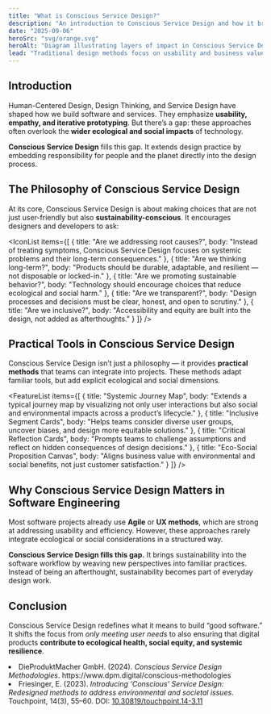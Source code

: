```yaml
---
title: "What is Conscious Service Design?"
description: "An introduction to Conscious Service Design and how it brings ecological and social responsibility into digital product development."
date: "2025-09-06"
heroSrc: "svg/orange.svg"
heroAlt: "Diagram illustrating layers of impact in Conscious Service Design"
lead: "Traditional design methods focus on usability and business value. Conscious Service Design goes further — integrating social equity, ecological responsibility, and systemic awareness into the software design process."
---
```


## Introduction

Human-Centered Design, Design Thinking, and Service Design have shaped how we build software and services. They emphasize **usability, empathy, and iterative prototyping**.
But there’s a gap: these approaches often overlook the **wider ecological and social impacts** of technology.

**Conscious Service Design** fills this gap. It extends design practice by embedding responsibility for people and the planet directly into the design process.


## The Philosophy of Conscious Service Design

At its core, Conscious Service Design is about making choices that are not just user-friendly but also **sustainability-conscious**. It encourages designers and developers to ask:

<IconList
    items={[
        { title: "Are we addressing root causes?", body: "Instead of treating symptoms, Conscious Service Design focuses on systemic problems and their long-term consequences." },
        { title: "Are we thinking long-term?", body: "Products should be durable, adaptable, and resilient — not disposable or locked-in." },
        { title: "Are we promoting sustainable behavior?", body: "Technology should encourage choices that reduce ecological and social harm." },
        { title: "Are we transparent?", body: "Design processes and decisions must be clear, honest, and open to scrutiny." },
        { title: "Are we inclusive?", body: "Accessibility and equity are built into the design, not added as afterthoughts." }
    ]}
/>


## Practical Tools in Conscious Service Design

Conscious Service Design isn’t just a philosophy — it provides **practical methods** that teams can integrate into projects. These methods adapt familiar tools, but add explicit ecological and social dimensions.

<FeatureList
    items={[
        { title: "Systemic Journey Map", body: "Extends a typical journey map by visualizing not only user interactions but also social and environmental impacts across a product’s lifecycle." },
        { title: "Inclusive Segment Cards", body: "Helps teams consider diverse user groups, uncover biases, and design more equitable solutions." },
        { title: "Critical Reflection Cards", body: "Prompts teams to challenge assumptions and reflect on hidden consequences of design decisions." },
        { title: "Eco-Social Proposition Canvas", body: "Aligns business value with environmental and social benefits, not just customer satisfaction." }
    ]}
/>


## Why Conscious Service Design Matters in Software Engineering

Most software projects already use **Agile** or **UX methods**, which are strong at addressing usability and efficiency.
However, these approaches rarely integrate ecological or social considerations in a structured way.

**Conscious Service Design fills this gap.** It brings sustainability into the software workflow by weaving new perspectives into familiar practices. Instead of being an afterthought, sustainability becomes part of everyday design work.

## Conclusion

Conscious Service Design redefines what it means to build “good software.” It shifts the focus from *only meeting user needs* to also ensuring that digital products **contribute to ecological health, social equity, and systemic resilience**.


<References>
    <li>
        DieProduktMacher GmbH. (2024). <em>Conscious Service Design Methodologies</em>. https://www.dpm.digital/conscious-methodologies
    </li>
    <li>
        Friesinger, E. (2023). <em>Introducing ‘Conscious’ Service Design: Redesigned methods to address environmental and societal issues</em>. Touchpoint, 14(3), 55–60. DOI: <a href="https://doi.org/10.30819/touchpoint.14-3.11">10.30819/touchpoint.14-3.11</a>
    </li>
</References>
